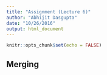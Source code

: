 ```yaml
---
title: "Assignment (Lecture 6)"
author: "Abhijit Dasgupta"
date: "10/26/2016"
output: html_document
---
```


```r
knitr::opts_chunk$set(echo = FALSE)
```

## Merging

